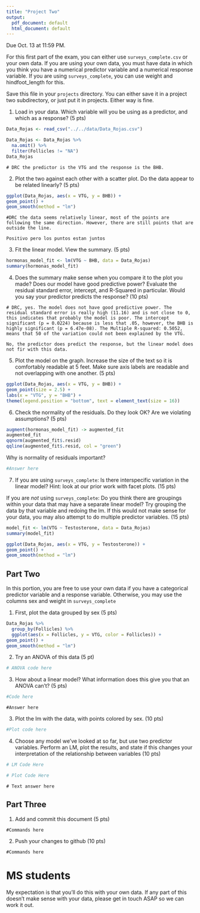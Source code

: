 ```yaml
---
title: "Project Two"
output:
  pdf_document: default
  html_document: default
---
```


Due Oct. 13 at 11:59 PM. 

For this first part of the exam, you can either use `surveys_complete.csv` or your own data. If you are using your own data, you must have data in which you think you have a numerical predictor variable and a numerical response variable. If you are using `surveys_complete`, you can use weight and hindfoot_length for this.

Save this file in your `projects` directory. You can either save it in a project two subdirectory, or just put it in projects. Either way is fine.


1) Load in your data. Which variable will you be using as a predictor, and which as a response? (5 pts)

```r
Data_Rojas <- read_csv("../../data/Data_Rojas.csv")

Data_Rojas <- Data_Rojas %>% 
  na.omit() %>% 
  filter(Follicles != "NA")
Data_Rojas

```

```
# DRC the predictor is the VTG and the response is the BHB.
```

2) Plot the two against each other with a scatter plot. Do the data appear to be related linearly? (5 pts)


```r
ggplot(Data_Rojas, aes(x = VTG, y = BHB)) +
geom_point() +
geom_smooth(method = "lm")
```

```
#DRC the data seems relatively linear, most of the points are following the same direction. However, there are still points that are outside the line.

Positivo pero los puntos estan juntos
```


3) Fit the linear model. View the summary. (5 pts)


```r
hormonas_model_fit <- lm(VTG ~ BHB, data = Data_Rojas)
summary(hormonas_model_fit)
```

4) Does the summary make sense when you compare it to the plot you made? Does our model have good predictive power? Evaluate the residual standard error, intercept, and R-Squared in particular. Would you say your predictor predicts the response?  (10 pts)


```
# DRC, yes. The model does not have good predictive power. The residual standard error is really high (11.16) and is not close to 0, this indicates that probably the model is poor. The intercept significant (p = 0.0224) because is less that .05, however, the BHB is highly significant (p = 6.47e-08). The Multiple R-squared: 0.5052, means that 50 of the variation could not been explained by the VTG.  

No, the predictor does predict the response, but the linear model does not fir with this data. 

```

5) Plot the model on the graph. Increase the size of the text so it is comfortably readable at 5 feet. Make sure axis labels are readable and not overlapping with one another. (5 pts)

```r
ggplot(Data_Rojas, aes(x = VTG, y = BHB)) +
geom_point(size = 2.5) +
labs(x = "VTG", y = "BHB") +
theme(legend.position = "bottom", text = element_text(size = 16))
```


6) Check the normality of the residuals. Do they look OK? Are we violating assumptions? (5 pts)

```r

augment(hormonas_model_fit) -> augmented_fit
augmented_fit
qqnorm(augmented_fit$.resid)
qqline(augmented_fit$.resid, col = "green") 

```

Why is normality of residuals important? 

```r

#Answer here
```

7) If you are using `surveys_complete`: Is there interspecific variation in the linear model? Hint: look at our prior work with facet plots. (15 pts) 

If you are *not* using  `surveys_complete`: Do you think there are groupings within your data that may have a separate linear model? Try grouping the data by that variable and redoing the lm. If this would not make sense for your data, you may also attempt to do multiple predictor variables. (15 pts)

```r
model_fit <- lm(VTG ~ Testosterone, data = Data_Rojas)
summary(model_fit)

ggplot(Data_Rojas, aes(x = VTG, y = Testosterone)) +
geom_point() +
geom_smooth(method = "lm")


```

## Part Two

In this portion, you are free to use your own data if you have a categorical predictor variable and a response variable. Otherwise, you may use the columns sex and weight in `surveys_complete`

1) First, plot the data grouped by sex (5 pts)

```r
Data_Rojas %>% 
  group_by(Follicles) %>% 
  ggplot(aes(x = Follicles, y = VTG, color = Follicles)) +
geom_point() +
geom_smooth(method = "lm")

```

2) Try an ANOVA of this data (5 pt)

```r
# ANOVA code here
```

3) How about a linear model? What information does this give you that an ANOVA can't? (5 pts)


```r
#Code here
```

```
#Answer here
```

3) Plot the lm with the data, with points colored by sex. (10 pts)


```r
#Plot code here
```

4) Choose any model we've looked at so far, but use two predictor variables. Perform an LM, plot the results, and state if this changes your interpretation of the relationship between variables (10 pts)

```r
# LM Code Here 
```

```r
# Plot Code Here 
```

```
# Text answer here
```

## Part Three


1) Add and commit this document (5 pts)

```
#Commands here
```

2) Push your changes to github (10 pts)

```
#Commands here
```



# MS students

My expectation is that you'll do this with your own data. If any part of this doesn't make sense with your data, please get in touch ASAP so we can work it out.
